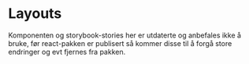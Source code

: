 
<Meta title="ds-react/layouts/intro" />

# Layouts

Komponenten og storybook-stories her er utdaterte og anbefales ikke å bruke, før
react-pakken er publisert så kommer disse til å forgå store endringer og evt fjernes fra pakken.
